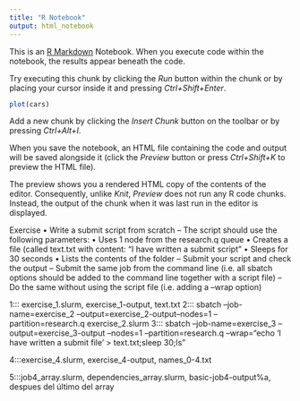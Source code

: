 ```yaml
---
title: "R Notebook"
output: html_notebook
---
```


This is an [R Markdown](http://rmarkdown.rstudio.com) Notebook. When you execute code within the notebook, the results appear beneath the code. 

Try executing this chunk by clicking the *Run* button within the chunk or by placing your cursor inside it and pressing *Ctrl+Shift+Enter*. 

```r
plot(cars)
```

Add a new chunk by clicking the *Insert Chunk* button on the toolbar or by pressing *Ctrl+Alt+I*.

When you save the notebook, an HTML file containing the code and output will be saved alongside it (click the *Preview* button or press *Ctrl+Shift+K* to preview the HTML file).

The preview shows you a rendered HTML copy of the contents of the editor. Consequently, unlike *Knit*, *Preview* does not run any R code chunks. Instead, the output of the chunk when it was last run in the editor is displayed.



Exercise
• Write a submit script from scratch – The script should use the following parameters:
  • Uses 1 node from the research.q queue
  • Creates a file (called text.txt with content: “I have written a submit script”
  • Sleeps for 30 seconds
  • Lists the contents of the folder
– Submit your script and check the output
– Submit the same job from the command line (i.e. all sbatch options should be added to the command line
together with a script file)
– Do the same without using the script file (i.e. adding a --wrap option)


  
1::: exercise_1.slurm, exercise_1-output, text.txt
2::: sbatch --job-name=exercise_2 --output=exercise_2-output--nodes=1 --partition=research.q exercise_2.slurm
3::: sbatch --job-name=exercise_3 --output=exercise_3-output --nodes=1 --partition=research.q --wrap="echo 'I have written a submit file' > text.txt;sleep 30;ls"

4:::exercise_4.slurm, exercise_4-output, names_0-4.txt

5:::job4_array.slurm, dependencies_array.slurm, basic-job4-output%a,
    despues del último del array

  
      






























